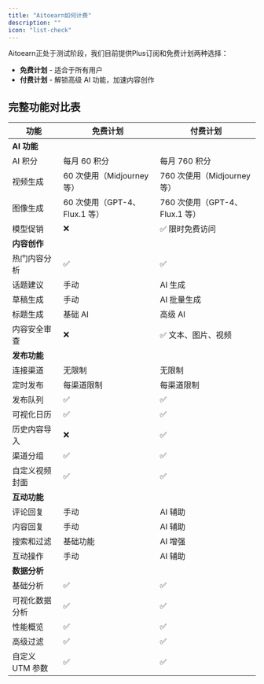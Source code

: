 ```yaml
---
title: "Aitoearn如何计费"
description: ""
icon: "list-check"
---
```



Aitoearn正处于测试阶段，我们目前提供Plus订阅和免费计划两种选择：

- **免费计划** - 适合于所有用户
- **付费计划** - 解锁高级 AI 功能，加速内容创作

## 完整功能对比表

| 功能 | 免费计划 | 付费计划 |
|------|---------|---------|
| **AI 功能** |  |  |
| AI 积分 | <Tooltip tip="每月签到，最高可得">每月 60 积分</Tooltip> | <Tooltip tip="每月直接送 700 积分，再加上签到 60 积分">每月 760 积分</Tooltip> |
| 视频生成 | <Tooltip tip="所有AI功能价格明细表">60 次使用（Midjourney 等）</Tooltip> | <Tooltip tip="所有AI功能价格明细表">760 次使用（Midjourney 等）</Tooltip> |
| 图像生成 | <Tooltip tip="所有AI功能价格明细表">60 次使用（GPT-4、Flux.1 等）</Tooltip> | <Tooltip tip="所有AI功能价格明细表">760 次使用（GPT-4、Flux.1 等）</Tooltip> |
| 模型促销 | ❌ | ✅ 限时免费访问 |
| **内容创作** |  |  |
| 热门内容分析 | ✅ | ✅ |
| 话题建议 | 手动 | <Tooltip tip="即将推出">AI 生成</Tooltip> |
| 草稿生成 | 手动 | <Tooltip tip="即将推出">AI 批量生成</Tooltip> |
| 标题生成 | <Tooltip tip="支持 Gemini-2.5、GPT-5 等模型">基础 AI</Tooltip> | <Tooltip tip="支持 Gemini-2.5、GPT-5 等模型">高级 AI</Tooltip> |
| 内容安全审查 | ❌ | <Tooltip tip="即将推出">✅ 文本、图片、视频</Tooltip> |
| **发布功能** |  |  |
| 连接渠道 | 无限制 | 无限制 |
| 定时发布 | 每渠道限制 | 每渠道限制 |
| 发布队列 | <Tooltip tip="创建可重新排列或打乱的发布队列">✅</Tooltip> | <Tooltip tip="创建可重新排列或打乱的发布队列">✅</Tooltip> |
| 可视化日历 | <Tooltip tip="以周或月为单位可视化内容发布计划">✅</Tooltip> | <Tooltip tip="以周或月为单位可视化内容发布计划">✅</Tooltip> |
| 历史内容导入 | ❌ | <Tooltip tip="导入历史内容并重复使用">✅</Tooltip> |
| 渠道分组 | <Tooltip tip="将渠道分组以便在发布时批量选择">✅</Tooltip> | <Tooltip tip="将渠道分组以便在发布时批量选择">✅</Tooltip> |
| 自定义视频封面 | <Tooltip tip="从视频中选择一帧作为封面">✅</Tooltip> | <Tooltip tip="从视频中选择一帧作为封面">✅</Tooltip> |
| **互动功能** |  |  |
| 评论回复 | 手动 | AI 辅助 |
| 内容回复 | 手动 | AI 辅助 |
| 搜索和过滤 | 基础功能 | AI 增强 |
| 互动操作 | <Tooltip tip="点赞、收藏、关注等">手动</Tooltip> | AI 辅助 |
| **数据分析** |  |  |
| 基础分析 | <Tooltip tip="单个帖子的基础互动数据">✅</Tooltip> | <Tooltip tip="单个帖子的基础互动数据">✅</Tooltip> |
| 可视化数据分析 | ✅ | ✅ |
| 性能概览 | <Tooltip tip="包括互动和展示量在内的关键指标概览">✅</Tooltip> | <Tooltip tip="包括互动和展示量在内的关键指标概览">✅</Tooltip> |
| 高级过滤 | ✅ | ✅ |
| 自定义 UTM 参数 | ✅ | ✅ |

